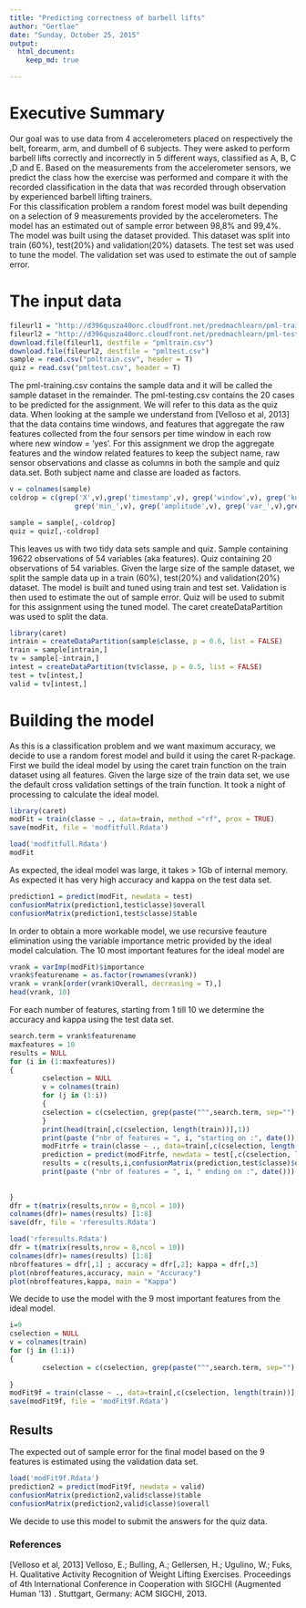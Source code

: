 ```yaml
---
title: "Predicting correctness of barbell lifts"
author: "Gertlae"
date: "Sunday, October 25, 2015"
output:
  html_document:
    keep_md: true

---
```


# Executive Summary  

Our goal was to use data from 4 accelerometers placed on respectively the belt, forearm, arm, and dumbell of 6 subjects. They were asked to perform barbell lifts correctly and incorrectly in 5 different ways, classified as A, B, C ,D and E. Based on the measurements from the accelerometer sensors, we predict the class how the exercise was performed and compare it with the recorded classification in the data that was recorded through observation by experienced barbell lifting trainers.  
For this classification problem a random forest model was built depending on a selection of 9 measurements provided by the accelerometers. The model has an estimated out of sample error between 98,8% and 99,4%.  
The model was built using the dataset provided. This dataset was split into train (60%), test(20%) and validation(20%) datasets. The test set was used to tune the model. The validation set was used to estimate the out of sample error.

# The input data
```r
fileurl1 = "http://d396qusza40orc.cloudfront.net/predmachlearn/pml-training.csv"
fileurl2 = "http://d396qusza40orc.cloudfront.net/predmachlearn/pml-testing.csv"
download.file(fileurl1, destfile = "pmltrain.csv")
download.file(fileurl2, destfile = "pmltest.csv")
sample = read.csv("pmltrain.csv", header = T)
quiz = read.csv("pmltest.csv", header = T)
```  
The pml-training.csv contains the sample data and it will be called the sample dataset in the remainder. The pml-testing.csv contains the 20 cases to be predicted for the assignment. We will refer to this data as the quiz data. When looking at the sample we understand from [Velloso et al, 2013] that the data contains time windows, and features that aggregate the raw features collected from the four sensors per time window in each row where new window = 'yes'. For this assignment we drop the aggregate features and the window related features to keep the subject name, raw sensor observations and classe as columns in both the sample and quiz data.set. Both subject name and classe are loaded as factors.

```r
v = colnames(sample)
coldrop = c(grep('X',v),grep('timestamp',v), grep('window',v), grep('kurtosis',v), grep('skewness',v), grep('max_',v), 
                grep('min_',v), grep('amplitude',v), grep('var_',v),grep('avg_',v), grep('stddev_',v))

sample = sample[,-coldrop]
quiz = quiz[,-coldrop]
```  
This leaves us with two tidy data sets sample and quiz. Sample containing 19622 observations of 54 variables (aka features). Quiz containing 20 observations of 54 variables. Given the large size of the sample dataset, we split the sample data up in a train (60%), test(20%) and validation(20%) dataset. The model is built and tuned using train and test set. Validation is then used to estimate the out of sample error. Quiz will be used to submit for this assignment using the tuned model. The caret createDataPartition was used to split the data.   

```r
library(caret)
intrain = createDataPartition(sample$classe, p = 0.6, list = FALSE)
train = sample[intrain,]
tv = sample[-intrain,]
intest = createDataPartition(tv$classe, p = 0.5, list = FALSE)
test = tv[intest,]
valid = tv[intest,]
```

# Building the model
As this is a classification problem and we want maximum accuracy, we decide to use a random forest model and build it using the caret R-package. First we build the ideal model by using the caret train function on the train dataset using all features. Given the large size of the train data set, we use the default cross validation settings of the train function. It took a night of processing to calculate the ideal model. 
```r
library(caret)
modFit = train(classe ~ ., data=train, method ="rf", prox = TRUE)
save(modFit, file = 'modfitfull.Rdata')
```

```r
load('modfitfull.Rdata')
modFit
```

As expected, the ideal model was large, it takes > 1Gb of internal memory. As expected it has very high accuracy and kappa on the test data set. 
```r
prediction1 = predict(modFit, newdata = test)
confusionMatrix(prediction1,test$classe)$overall
confusionMatrix(prediction1,test$classe)$table
```  
In order to obtain a more workable model, we use recursive feauture elimination using the variable importance metric provided by the ideal model calculation. The 10 most important features for the ideal model are
```r
vrank = varImp(modFit)$importance
vrank$featurename = as.factor(rownames(vrank))
vrank = vrank[order(vrank$Overall, decreasing = T),]
head(vrank, 10)
```  

For each number of features, starting from 1 till 10 we determine the accuracy and kappa using the test data set. 
``` r
search.term = vrank$featurename
maxfeatures = 10
results = NULL
for (i in (1:maxfeatures))
{
        cselection = NULL
        v = colnames(train)
        for (j in (1:i))
        {
        cselection = c(cselection, grep(paste("^",search.term, sep="")[j],v))
        }
        print(head(train[,c(cselection, length(train))],1))
        print(paste ("nbr of features = ", i, "starting on :", date()))
        modFitrfe = train(classe ~ ., data=train[,c(cselection, length(train))], method ="rf")
        prediction = predict(modFitrfe, newdata = test[,c(cselection, length(test))])
        results = c(results,i,confusionMatrix(prediction,test$classe)$overall)
        print(paste ("nbr of features = ", i, " ending on :", date()))
        
        
}
dfr = t(matrix(results,nrow = 8,ncol = 10))
colnames(dfr)= names(results) [1:8]
save(dfr, file = 'rferesults.Rdata')
```  

``` r
load('rferesults.Rdata')
dfr = t(matrix(results,nrow = 8,ncol = 10))
colnames(dfr)= names(results) [1:8]
nbroffeatures = dfr[,1] ; accuracy = dfr[,2]; kappa = dfr[,3]
plot(nbroffeatures,accuracy, main = "Accuracy")
plot(nbroffeatures,kappa, main = "Kappa")
```  

We decide to use the model with the 9 most important features from the ideal model.
```r
i=9
cselection = NULL
v = colnames(train)
for (j in (1:i))
{
        cselection = c(cselection, grep(paste("^",search.term, sep="")[j],v))
        
}
modFit9f = train(classe ~ ., data=train[,c(cselection, length(train))], method ="rf")
save(modFit9f, file = 'modFit9f.Rdata')
```  
## Results
The expected out of sample error for the final model based on the 9 features is estimated using the validation data set.
``` r
load('modFit9f.Rdata')
prediction2 = predict(modFit9f, newdata = valid)
confusionMatrix(prediction2,valid$classe)$table
confusionMatrix(prediction2,valid$classe)$overall
```  
We decide to use this model to submit the answers for the quiz data.

### References  

[Velloso et al, 2013] Velloso, E.; Bulling, A.; Gellersen, H.; Ugulino, W.; Fuks, H. Qualitative Activity Recognition of Weight Lifting Exercises. Proceedings of 4th International Conference in Cooperation with SIGCHI (Augmented Human '13) . Stuttgart, Germany: ACM SIGCHI, 2013.
